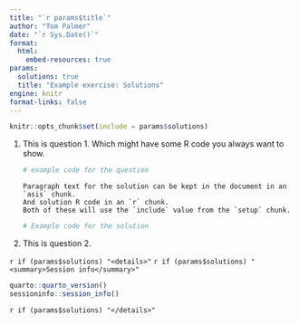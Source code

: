 ```yaml
---
title: "`r params$title`"
author: "Tom Palmer"
date: "`r Sys.Date()`"
format:
  html:
    embed-resources: true
params:
  solutions: true
  title: "Example exercise: Solutions"
engine: knitr
format-links: false
---
```


```r
knitr::opts_chunk$set(include = params$solutions)
```

1. This is question 1. Which might have some R code you always want to show.

   ```r
   # example code for the question
   ```

   ```asis
   Paragraph text for the solution can be kept in the document in an `asis` chunk.
   And solution R code in an `r` chunk.
   Both of these will use the `include` value from the `setup` chunk.
   ```
    
   ```r
   # Example code for the solution
   ```

2. This is question 2.

`r if (params$solutions) "<details>"`
`r if (params$solutions) "<summary>Session info</summary>"`
```r
quarto::quarto_version()
sessioninfo::session_info()
```
`r if (params$solutions) "</details>"`
